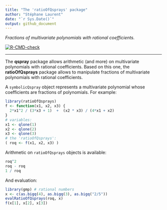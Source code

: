 ```yaml
---
title: "The 'ratioOfQsprays' package"
author: "Stéphane Laurent"
date: "`r Sys.Date()`"
output: github_document
---
```


*Fractions of multivariate polynomials with rational coefficients.*

<!-- badges: start -->
[![R-CMD-check](https://github.com/stla/ratioOfQsprays/actions/workflows/R-CMD-check.yaml/badge.svg)](https://github.com/stla/ratioOfQsprays/actions/workflows/R-CMD-check.yaml)
<!-- badges: end -->

___

The **qspray** package allows arithmetic (and more) on multivariate polynomials 
with rational coefficients. Based on this one, the **ratioOfQsprays** package 
allows to manipulate fractions of multivariate polynomials with rational 
coefficients.

A `symbolicQspray` object represents a multivariate polynomial whose 
coefficients are fractions of polynomials. For example:

```r
library(ratioOfQsprays)
f <- function(x1, x2, x3) {
  2*x1^2 / (3*x3 + 1)  +  (x2 * x3) / (4*x1 + x2)
}
# variables:
x1 <- qlone(1)
x2 <- qlone(2)
x3 <- qlone(3)
# the 'ratioOfQsprays':
( roq <- f(x1, x2, x3) )
```

Arithmetic on `ratioOfQsprays` objects is available:

```r
roq^2
roq - roq
1 / roq
```

And evaluation: 

```r
library(gmp) # rational numbers
x <- c(as.bigq(4), as.bigq(3), as.bigq("2/5"))
evalRatioOfQsprays(roq, x)
f(x[1], x[2], x[3])
```

